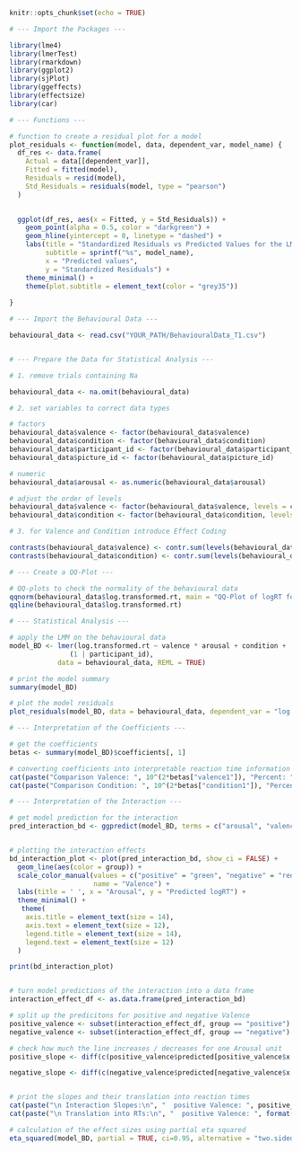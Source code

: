 

```{r setup, include=FALSE}
knitr::opts_chunk$set(echo = TRUE)

# --- Import the Packages ---

library(lme4)
library(lmerTest)
library(rmarkdown)
library(ggplot2)
library(sjPlot)
library(ggeffects)
library(effectsize)
library(car)

```

```{r}

# --- Functions ---

# function to create a residual plot for a model
plot_residuals <- function(model, data, dependent_var, model_name) {
  df_res <- data.frame(
    Actual = data[[dependent_var]],       
    Fitted = fitted(model),              
    Residuals = resid(model),            
    Std_Residuals = residuals(model, type = "pearson") 
  )
  

  ggplot(df_res, aes(x = Fitted, y = Std_Residuals)) +
    geom_point(alpha = 0.5, color = "darkgreen") +
    geom_hline(yintercept = 0, linetype = "dashed") +
    labs(title = "Standardized Residuals vs Predicted Values for the LMM",
         subtitle = sprintf("%s", model_name),
         x = "Predicted values",
         y = "Standardized Residuals") +
    theme_minimal() +
    theme(plot.subtitle = element_text(color = "grey35"))
    
}

```

```{r}

# --- Import the Behavioural Data ---

behavioural_data <- read.csv("YOUR_PATH/BehaviouralData_T1.csv")


# --- Prepare the Data for Statistical Analysis ---

# 1. remove trials containing Na

behavioural_data <- na.omit(behavioural_data)

# 2. set variables to correct data types

# factors
behavioural_data$valence <- factor(behavioural_data$valence)
behavioural_data$condition <- factor(behavioural_data$condition)
behavioural_data$participant_id <- factor(behavioural_data$participant_id)
behavioural_data$picture_id <- factor(behavioural_data$picture_id)

# numeric
behavioural_data$arousal <- as.numeric(behavioural_data$arousal)

# adjust the order of levels
behavioural_data$valence <- factor(behavioural_data$valence, levels = c("positive", "negative"))
behavioural_data$condition <- factor(behavioural_data$condition, levels = c("incongruent", "congruent"))

# 3. for Valence and Condition introduce Effect Coding

contrasts(behavioural_data$valence) <- contr.sum(levels(behavioural_data$valence))
contrasts(behavioural_data$condition) <- contr.sum(levels(behavioural_data$condition))

```

```{r}
# --- Create a QQ-Plot ---

# QQ-plots to check the normality of the behavioural data
qqnorm(behavioural_data$log.transformed.rt, main = "QQ-Plot of logRT for Behavioural Reaction Times")
qqline(behavioural_data$log.transformed.rt)

```

```{r}

# --- Statistical Analysis ---

# apply the LMM on the behavioural data
model_BD <- lmer(log.transformed.rt ~ valence * arousal + condition + 
               (1 | participant_id), 
            data = behavioural_data, REML = TRUE)

# print the model summary 
summary(model_BD)

# plot the model residuals
plot_residuals(model_BD, data = behavioural_data, dependent_var = "log.transformed.rt", "BD logRT ~ Valence * Arousal + Condition + (1|participant)")

```

```{r}

# --- Interpretation of the Coefficients ---

# get the coefficients
betas <- summary(model_BD)$coefficients[, 1]

# converting coefficients into interpretable reaction time information 
cat(paste("Comparison Valence: ", 10^(2*betas["valence1"]), "Percent: ", ((1-(10^(2*betas["valence1"])))*100)*(-1), "%", " \n"))
cat(paste("Comparison Condition: ", 10^(2*betas["condition1"]), "Percent: ", ((1-(10^(2*betas["condition1"])))*100)*(-1), "%", " \n"))

```

```{r}

# --- Interpretation of the Interaction ---

# get model prediction for the interaction
pred_interaction_bd <- ggpredict(model_BD, terms = c("arousal", "valence"))


# plotting the interaction effects
bd_interaction_plot <- plot(pred_interaction_bd, show_ci = FALSE) +
  geom_line(aes(color = group)) +
  scale_color_manual(values = c("positive" = "green", "negative" = "red"), 
                     name = "Valence") +
  labs(title = ' ', x = "Arousal", y = "Predicted logRT") +
  theme_minimal() +
   theme(
    axis.title = element_text(size = 14),
    axis.text = element_text(size = 12),
    legend.title = element_text(size = 14),
    legend.text = element_text(size = 12)
  )

print(bd_interaction_plot)


# turn model predictions of the interaction into a data frame
interaction_effect_df <- as.data.frame(pred_interaction_bd)

# split up the predicitons for positive and negative Valence
positive_valence <- subset(interaction_effect_df, group == "positive")
negative_valence <- subset(interaction_effect_df, group == "negative")

# check how much the line increases / decreases for one Arousal unit
positive_slope <- diff(c(positive_valence$predicted[positive_valence$x == 2], positive_valence$predicted[positive_valence$x == 3]))

negative_slope <- diff(c(negative_valence$predicted[negative_valence$x == 2], negative_valence$predicted[negative_valence$x == 3]))


# print the slopes and their translation into reaction times
cat(paste("\n Interaction Slopes:\n", "  positive Valence: ", positive_slope, "\n   negative Valence: ", negative_slope))
cat(paste("\n Translation into RTs:\n", "  positive Valence: ", format(10^positive_slope, digits = 8), "\n   negative Valence: ", format( 10^negative_slope, digits = 8)))

```

```{r}

# calculation of the effect sizes using partial eta squared
eta_squared(model_BD, partial = TRUE, ci=0.95, alternative = "two.sided")

```





